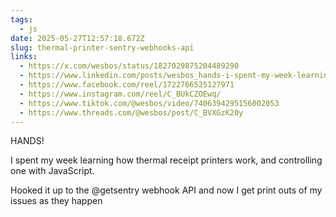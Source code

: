 ```yaml
---
tags:
  - js
date: 2025-05-27T12:57:18.672Z
slug: thermal-printer-sentry-webhooks-api
links:
  - https://x.com/wesbos/status/1827029875204489290
  - https://www.linkedin.com/posts/wesbos_hands-i-spent-my-week-learning-how-thermal-activity-7232802259691061249-dbNK/
  - https://www.facebook.com/reel/1722766525127971
  - https://www.instagram.com/reel/C_BUkCZOEwq/
  - https://www.tiktok.com/@wesbos/video/7406394295156002053
  - https://www.threads.com/@wesbos/post/C_BVXGzK20y
---
```


HANDS!

I spent my week learning how thermal receipt printers work, and controlling one with JavaScript.

Hooked it up to the @getsentry webhook API and now I get print outs of my issues as they happen

